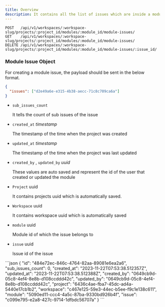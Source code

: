 ```yaml
---
title: Overview
description: It contains all the list of issues which are inside a module.
---
```


```http
POST   /api/v1/workspaces/:workspace-slug/projects/:project_id/modules/:module_id/module-issues/
GET    /api/v1/workspaces/:workspace-slug/projects/:project_id/modules/:module_id/module-issues/
DELETE /api/v1/workspaces/:workspace-slug/projects/:project_id/modules/:module_id/module-issues/:issue_id/

```

### Module Issue Object

For creating a module issue, the payload should be sent in the below format.

```json
{
  "issues": ["d2e49a6e-e315-4b38-aecc-71c8c709ca6a"]
}
```

- `sub_issues_count`

  It tells the count of sub issues of the issue

- `created_at` _timestamp_

  The timestamp of the time when the project was created

- `updated_at` _timestamp_

  The timestamp of the time when the project was last updated

- `created_by` , `updated_by` _uuid_

  These values are auto saved and represent the id of the user that created or updated the module

- `Project` uuid

  It contains projects uuid which is automatically saved.

- `Workspace` uuid

  It contains workspace uuid which is automatically saved

- `module` uuid

  Module id of which the issue belongs to

- `issue` uuid

  Issue id of the issue

<ResponseExample>
```json
{
    "id": "484e72ec-846c-4764-82aa-89081e6ea2a6",
    "sub_issues_count": 0,
    "created_at": "2023-11-22T07:53:38.512357Z",
    "updated_at": "2023-11-22T07:53:38.512388Z",
    "created_by": "0649cb9d-05c8-4ef4-8e8b-d108ccddd42c",
    "updated_by": "0649cb9d-05c8-4ef4-8e8b-d108ccddd42c",
    "project": "6436c4ae-fba7-45dc-ad4a-5440e17cb1b2",
    "workspace": "c467e125-59e3-44ec-b5ee-f9c1e138c611",
    "module": "5090ed11-ccc4-4a5c-87ba-9330bd926b4f",
    "issue": "c099e795-e2a8-427c-9714-1dfbdc56707a"
}
```
</ResponseExample>
